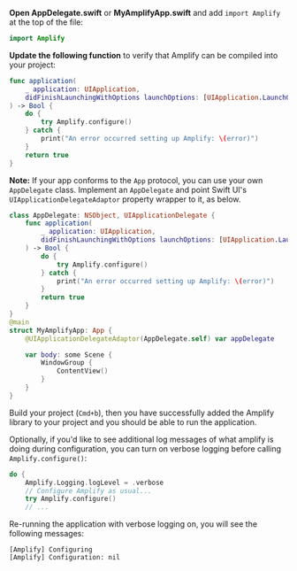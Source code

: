 **Open AppDelegate.swift** or **MyAmplifyApp.swift** and add `import Amplify` at the top of the file:
```swift
import Amplify
```

**Update the following function** to verify that Amplify can be compiled into your project:
```swift
func application(
    _ application: UIApplication,
    didFinishLaunchingWithOptions launchOptions: [UIApplication.LaunchOptionsKey: Any]?
) -> Bool {
    do {
        try Amplify.configure()
    } catch {
        print("An error occurred setting up Amplify: \(error)")
    }
    return true
}
```
**Note:** If your app conforms to the `App` protocol, you can use your own `AppDelegate` class. Implement an `AppDelegate` and point Swift UI's `UIApplicationDelegateAdaptor` property wrapper to it, as below.

```swift
class AppDelegate: NSObject, UIApplicationDelegate {
    func application(
        _ application: UIApplication,
        didFinishLaunchingWithOptions launchOptions: [UIApplication.LaunchOptionsKey : Any]? = nil
    ) -> Bool {
        do {
            try Amplify.configure()
        } catch {
            print("An error occurred setting up Amplify: \(error)")
        }
        return true
    }
}
@main
struct MyAmplifyApp: App {
    @UIApplicationDelegateAdaptor(AppDelegate.self) var appDelegate

    var body: some Scene {
        WindowGroup {
            ContentView()
        }
    }
}
```

Build your project (`Cmd+b`), then you have successfully added the Amplify library to your project and you should be able to run the application.

Optionally, if you'd like to see additional log messages of what amplify is doing during configuration, you can turn on verbose logging before calling `Amplify.configure()`:
```swift
do {
    Amplify.Logging.logLevel = .verbose
    // Configure Amplify as usual...
    try Amplify.configure()
    // ...
```

Re-running the application with verbose logging on, you will see the following messages:
```console
[Amplify] Configuring
[Amplify] Configuration: nil
```
